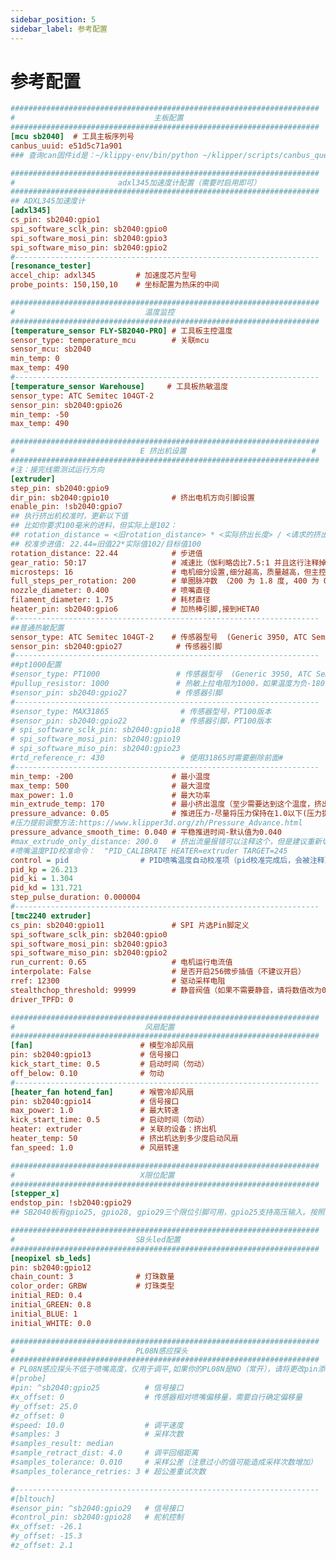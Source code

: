 ```yaml
---
sidebar_position: 5
sidebar_label: 参考配置
---
```


# 参考配置

```cfg
#####################################################################
#                               主板配置
#####################################################################
[mcu sb2040]  # 工具主板序列号
canbus_uuid: e51d5c71a901
### 查询can固件id是：~/klippy-env/bin/python ~/klipper/scripts/canbus_query.py can0

#####################################################################
#                       adxl345加速度计配置（需要时启用即可）
#####################################################################
## ADXL345加速度计
[adxl345]
cs_pin: sb2040:gpio1
spi_software_sclk_pin: sb2040:gpio0
spi_software_mosi_pin: sb2040:gpio3
spi_software_miso_pin: sb2040:gpio2
#--------------------------------------------------------------------
[resonance_tester]
accel_chip: adxl345         # 加速度芯片型号
probe_points: 150,150,10    # 坐标配置为热床的中间

#####################################################################
#                             温度监控
#####################################################################
[temperature_sensor FLY-SB2040-PRO] # 工具板主控温度
sensor_type: temperature_mcu        # 关联mcu
sensor_mcu: sb2040
min_temp: 0
max_temp: 490
#--------------------------------------------------------------------
[temperature_sensor Warehouse]     # 工具板热敏温度 
sensor_type: ATC Semitec 104GT-2
sensor_pin: sb2040:gpio26
min_temp: -50
max_temp: 490

#####################################################################
#                            E 挤出机设置                            # 
#####################################################################
#注：接完线需测试运行方向
[extruder]
step_pin: sb2040:gpio9
dir_pin: sb2040:gpio10              # 挤出电机方向引脚设置
enable_pin: !sb2040:gpio7
## 执行挤出机校准时，更新以下值
## 比如你要求100毫米的进料，但实际上是102：
## rotation_distance = <旧rotation_distance> * <实际挤出长度> / <请求的挤出长度>
## 校准步进值: 22.44=旧值22*实际值102/目标值100
rotation_distance: 22.44            # 步进值
gear_ratio: 50:17                   # 减速比（伽利略齿比7.5:1 并且这行注释掉；BMG为50：17，输出轴在前，输入轴在后）
microsteps: 16                      # 电机细分设置,细分越高，质量越高，但主控负荷越大
full_steps_per_rotation: 200        # 单圈脉冲数 （200 为 1.8 度, 400 为 0.9 度）
nozzle_diameter: 0.400              # 喷嘴直径
filament_diameter: 1.75             # 耗材直径
heater_pin: sb2040:gpio6            # 加热棒引脚,接到HETA0
#--------------------------------------------------------------------
##普通热敏配置
sensor_type: ATC Semitec 104GT-2    # 传感器型号  (Generic 3950, ATC Semitec 104GT-2， PT1000)
sensor_pin: sb2040:gpio27            # 传感器引脚  
#--------------------------------------------------------------------
##pt1000配置
#sensor_type: PT1000                 # 传感器型号  (Generic 3950, ATC Semitec 104GT-2， PT1000)
#pullup_resistor: 1000               # 热敏上拉电阻为1000，如果温度为负-180需要更换跳线
#sensor_pin: sb2040:gpio27           # 传感器引脚 
#--------------------------------------------------------------------
#sensor_type: MAX31865                # 传感器型号，PT100版本
#sensor_pin: sb2040:gpio22            # 传感器引脚，PT100版本
# spi_software_sclk_pin: sb2040:gpio18
# spi_software_mosi_pin: sb2040:gpio19
# spi_software_miso_pin: sb2040:gpio23
#rtd_reference_r: 430                 # 使用31865时需要删除前面#
#--------------------------------------------------------------------
min_temp: -200                      # 最小温度
max_temp: 500                       # 最大温度
max_power: 1.0                      # 最大功率
min_extrude_temp: 170               # 最小挤出温度（至少需要达到这个温度，挤出机才能挤出）
pressure_advance: 0.05              # 推进压力-尽量将压力保持在1.0以下(压力提前是调整这个)
#压力提前调整方法:https://www.klipper3d.org/zh/Pressure_Advance.html
pressure_advance_smooth_time: 0.040 # 平稳推进时间-默认值为0.040
#max_extrude_only_distance: 200.0   # 挤出流量报错可以注释这个，但是建议重新切片
#喷嘴温度PID校准命令：  "PID_CALIBRATE HEATER=extruder TARGET=245
control = pid                # PID喷嘴温度自动校准项（pid校准完成后，会被注释）
pid_kp = 26.213
pid_ki = 1.304
pid_kd = 131.721
step_pulse_duration: 0.000004     
#--------------------------------------------------------------------
[tmc2240 extruder]
cs_pin: sb2040:gpio11               # SPI 片选Pin脚定义
spi_software_sclk_pin: sb2040:gpio0
spi_software_mosi_pin: sb2040:gpio3
spi_software_miso_pin: sb2040:gpio2
run_current: 0.65                   # 电机运行电流值
interpolate: False                  # 是否开启256微步插值（不建议开启）
rref: 12300                         # 驱动采样电阻
stealthchop_threshold: 99999        # 静音阀值（如果不需要静音，请将数值改为0）
driver_TPFD: 0

#####################################################################
#                             风扇配置
#####################################################################
[fan]                        # 模型冷却风扇
pin: sb2040:gpio13           # 信号接口
kick_start_time: 0.5         # 启动时间（勿动）
off_below: 0.10              # 勿动
#--------------------------------------------------------------------
[heater_fan hotend_fan]      # 喉管冷却风扇
pin: sb2040:gpio14           # 信号接口
max_power: 1.0               # 最大转速
kick_start_time: 0.5         # 启动时间（勿动）
heater: extruder             # 关联的设备：挤出机
heater_temp: 50              # 挤出机达到多少度启动风扇
fan_speed: 1.0               # 风扇转速

#####################################################################
#                            X限位配置
#####################################################################
[stepper_x]
endstop_pin: !sb2040:gpio29
## SB2040板有gpio25, gpio28, gpio29三个限位引脚可用，gpio25支持高压输入。按照实际接线修改配置

#####################################################################
#                           SB头led配置
#####################################################################
[neopixel sb_leds]
pin: sb2040:gpio12
chain_count: 3              # 灯珠数量
color_order: GRBW           # 灯珠类型
initial_RED: 0.4
initial_GREEN: 0.8
initial_BLUE: 1
initial_WHITE: 0.0

#####################################################################
#                           PL08N感应探头
#####################################################################
# PL08N感应探头不低于喷嘴高度，仅用于调平,如果你的PL08N是NO（常开），请将更改pin添加到！ 
#[probe]
#pin: ^sb2040:gpio25          # 信号接口
#x_offset: 0                  # 传感器相对喷嘴偏移量，需要自行确定偏移量
#y_offset: 25.0
#z_offset: 0
#speed: 10.0                  # 调平速度
#samples: 3                   # 采样次数
#samples_result: median
#sample_retract_dist: 4.0     # 调平回缩距离
#samples_tolerance: 0.010     # 采样公差（注意过小的值可能造成采样次数增加）
#samples_tolerance_retries: 3 # 超公差重试次数

#--------------------------------------------------------------------
#[bltouch]
#sensor_pin: ^sb2040:gpio29   # 信号接口
#control_pin: sb2040:gpio28   # 舵机控制
#x_offset: -26.1
#y_offset: -15.3
#z_offset: 2.1

```